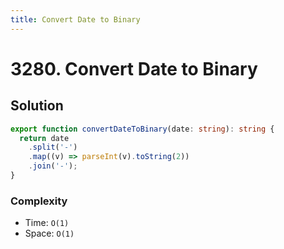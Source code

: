 ```yaml
---
title: Convert Date to Binary
---
```


# 3280. Convert Date to Binary

<Badges>
  <LevelBadge level="easy" />
</Badges>

## Solution

```typescript filename="solution.ts" copy
export function convertDateToBinary(date: string): string {
  return date
    .split('-')
    .map((v) => parseInt(v).toString(2))
    .join('-');
}
```

### Complexity

- Time: `O(1)`
- Space: `O(1)`

<ProblemLink
  codingSite="leetcode"
  href="https://leetcode.com/problems/convert-date-to-binary"
  title="Convert Date to Binary"
/>
